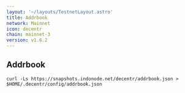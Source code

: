 ```yaml
---
layout: '~/layouts/TestnetLayout.astro'
title: Addrbook
network: Mainnet
icon: decentr
chain: mainnet-3
version: v1.6.2
---
```

## Addrbook

```
curl -Ls https://snapshots.indonode.net/decentr/addrbook.json > $HOME/.decentr/config/addrbook.json
```